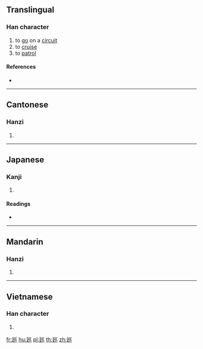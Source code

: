 {{character info/new}}
{{also|巡}}
==Translingual==

===Han character===
{{Han char|rn=54|rad=廴|as=03|sn=6|four=|canj=NKVVV|ids=⿺廴巛}}

# to [[go]] on a [[circuit]]
# to [[cruise]]
# to [[patrol]]

====References====
* {{Han ref|kx=0352.291|dkj=09568|dj=0666.170|hdz=10403.100|uh=5EF5|ud=24309}}

----

==Cantonese==

===Hanzi===
{{yue-hanzi|jyut=ceon4|y=cheun4}}

# {{defn|lang=yue|sort=廴03}}

----

==Japanese==

===Kanji===
{{ja-kanji|grade=|rs=廴03}}

# {{defn|lang=ja|sort=廴03}}

====Readings====
* {{ja-readings|on=[[じゅん]] (jun)|kun=}}

----

==Mandarin==

===Hanzi===
{{cmn-hanzi|pin=[[xún]] ([[xun2]])|wg=hsün<sup>2</sup>}}

# {{defn|lang=cmn|sort=廴03}}

----

==Vietnamese==

===Han character===
{{vi-hantu|tuần|rs=廴03}}

# {{defn|lang=vi}}

[[fr:廵]]
[[hu:廵]]
[[pl:廵]]
[[th:廵]]
[[zh:廵]]